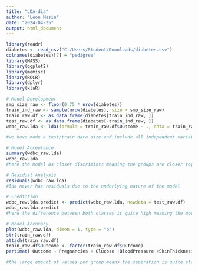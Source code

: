 ---
title: "LDA-dia"
author: "Leon Masin"
date: "2024-04-25"
output: html_document
---
  
```{r}
library(readr)
diabetes <- read_csv("C:/Users/Student/Downloads/diabetes.csv")
colnames(diabetes)[7] = "pedigree"
library(MASS)
library(ggplot2)
library(memisc)
library(ROCR)
library(dplyr)
library(klaR)

# Model Development
smp_size_raw <- floor(0.75 * nrow(diabetes))
train_ind_raw <- sample(nrow(diabetes), size = smp_size_raw)
train_raw.df <- as.data.frame(diabetes[train_ind_raw, ])
test_raw.df <- as.data.frame(diabetes[-train_ind_raw, ])
wdbc_raw.lda <- lda(formula = train_raw.df$Outcome ~ ., data = train_raw.df)

#we have made a test/train data size and include all independent variables

# Model Acceptance 
summary(wdbc_raw.lda)
wdbc_raw.lda
#here the model as closer discrimints meaning the groups are closer together and maybe the model isnt a great fit for this data

# Residual Analysis 
residuals(wdbc_raw.lda)
#lda never has residuals due to the underlying nature of the model

# Prediction 
wdbc_raw.lda.predict <- predict(wdbc_raw.lda, newdata = test_raw.df)
wdbc_raw.lda.predict
#here the difference between both classes is quite high meaning the model is operating well but logistic regression could still be a better fit

# Model Accuracy 
plot(wdbc_raw.lda, dimen = 1, type = "b")
str(train_raw.df)
attach(train_raw.df)
train_raw.df$Outcome <- factor(train_raw.df$Outcome)
partimat( Outcome ~ Pregnancies + Glucose +BloodPressure +SkinThickness +Insulin + BMI + pedigree + Age, data=train_raw.df, method="lda")

#the large amount of values per group means the seperation is quite strong/accuracy is high


```
